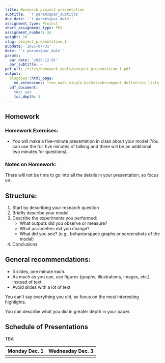 ```yaml
---
title: Research project presentation
subtitle: '`r params$par_subtitle`'
due_date: '`r params$par_date`'
assignment_type: Project
short_assignment_type: PRJ
assignment_number: 16
weight: 16
slug: project_presentation_1
pubdate: '2025-07-31'
date: '`r params$par_date`'
params:
  par_date: '2025-12-01'
  par_subtitle: ~
pdf_url: /files/homework_asgts/project_presentation_1.pdf
output:
  blogdown::html_page:
    md_extensions: +tex_math_single_backslash+compact_definition_lists
  pdf_document:
    toc: yes
    toc_depth: 3
---
```

## Homework

### Homework Exercises:



* You will make a five-minute presentation in class about your model (You can use the full five minutes of talking and there will be an additional two minutes for questions).

### Notes on Homework:


There will not be time to go into all the details in your presentation, so focus on:

## Structure:

#. Start by describing your research question
#. Briefly describe your model
#. Describe the experiments you performed:
   * What outputs did you observe or measure?
   * What parameters did you change?
   * What did you see? (e.g., behaviorspace graphs or screenshots of the model)
#. Conclusions

## General recommendations:

* 5 slides, one minute each.
* As much as you can, use figures (graphs, illustrations, images, etc.) instead of text.
* Avoid slides with a lot of text

You can’t say everything you did, so focus on the most interesting highlights.

You can describe what you did in greater depth in your paper.

## Schedule of Presentations

TBA

| Monday Dec. 1         | Wednesday Dec. 3    |
|:-------------------------:|:-------------------------:|
|                               |                               |